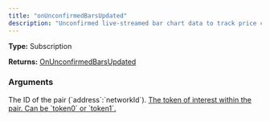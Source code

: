 ```yaml
---
title: "onUnconfirmedBarsUpdated"
description: "Unconfirmed live-streamed bar chart data to track price changes over time. (Solana only)"
---
```


**Type:** Subscription

**Returns:** [OnUnconfirmedBarsUpdated](/api-reference/types/onunconfirmedbarsupdated)

### Arguments

<ResponseField name="pairId" type="String">
  The ID of the pair (`address`:`networkId`).
</ResponseField>

<a href="/api-reference/types/quotetoken">
  <ResponseField name="quoteToken" type="QuoteToken">
    The token of interest within the pair. Can be `token0` or `token1`.
  </ResponseField>
</a>

